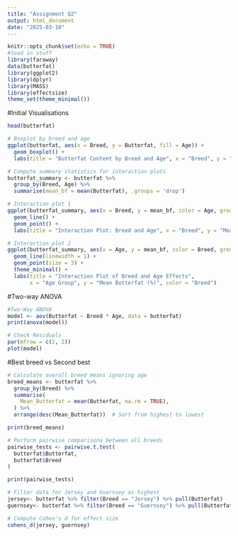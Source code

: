 ---
title: "Assignment Q2"
output: html_document
date: "2025-03-10"
---

```{r setup, include=FALSE}
knitr::opts_chunk$set(echo = TRUE)
#load in stuff
library(faraway)
data(butterfat)
library(ggplot2)
library(dplyr)
library(MASS)
library(effectsize)
theme_set(theme_minimal())
```

#Initial Visualisations
```{r}
head(butterfat)

# Boxplot by breed and age
ggplot(butterfat, aes(x = Breed, y = Butterfat, fill = Age)) +
  geom_boxplot() +
  labs(title = "Butterfat Content by Breed and Age", x = "Breed", y = "Butterfat (%)")

# Compute summary statistics for interaction plots
butterfat_summary <- butterfat %>%
  group_by(Breed, Age) %>%
  summarise(mean_bf = mean(Butterfat), .groups = 'drop')

# Interaction plot 1
ggplot(butterfat_summary, aes(x = Breed, y = mean_bf, color = Age, group = Age)) +
  geom_line() +
  geom_point() +
  labs(title = "Interaction Plot: Breed and Age", x = "Breed", y = "Mean Butterfat (%)")

# Interaction plot 2
ggplot(butterfat_summary, aes(x = Age, y = mean_bf, color = Breed, group = Breed)) +
  geom_line(linewidth = 1) +
  geom_point(size = 3) +
  theme_minimal() +
  labs(title = "Interaction Plot of Breed and Age Effects",
       x = "Age Group", y = "Mean Butterfat (%)", color = "Breed")
```

#Two-way ANOVA
```{r}
#Two-Way ANOVA
model <- aov(Butterfat ~ Breed * Age, data = butterfat)
print(anova(model))

# Check Residuals
par(mfrow = c(2, 2))
plot(model)

```
#Best breed vs Second best
```{r}
# Calculate overall breed means ignoring age
breed_means <- butterfat %>%
  group_by(Breed) %>%
  summarise(
    Mean_Butterfat = mean(Butterfat, na.rm = TRUE),
  ) %>%
  arrange(desc(Mean_Butterfat))  # Sort from highest to lowest

print(breed_means)

# Perform pairwise comparisona between all breeds
pairwise_tests <- pairwise.t.test(
  butterfat$Butterfat, 
  butterfat$Breed
)

print(pairwise_tests)

# Filter data for Jersey and Guernsey as highest
jersey<- butterfat %>% filter(Breed == "Jersey") %>% pull(Butterfat)
guernsey<- butterfat %>% filter(Breed == "Guernsey") %>% pull(Butterfat)

# Compute Cohen's d for effect size
cohens_d(jersey, guernsey)
```
